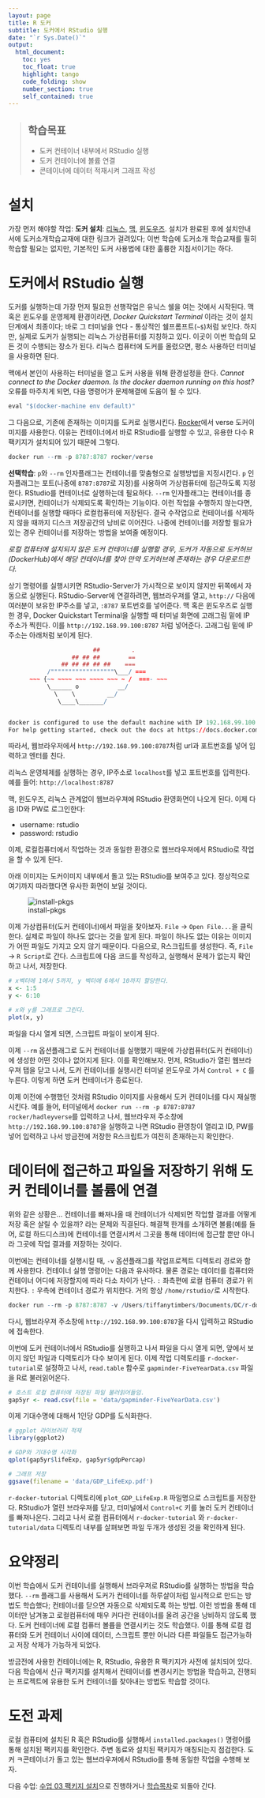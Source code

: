```yaml
---
layout: page
title: R 도커
subtitle: 도커에서 RStudio 실행
date: "`r Sys.Date()`"
output:
  html_document: 
    toc: yes
    toc_float: true
    highlight: tango
    code_folding: show
    number_section: true
    self_contained: true
---
```



> ## 학습목표
> - 도커 컨테이너 내부에서 RStudio 실행
> - 도커 컨테이너에 볼륨 연결
> - 콘테이너에 데이터 적재시켜 그래프 작성

# 설치 {#docker-install}

가장 먼저 해야할 작업: **도커 설치**: [리눅스](https://docs.docker.com/linux/step_one/), [맥](https://docs.docker.com/mac/step_one/),  [윈도우즈](https://docs.docker.com/windows/step_one/). 
설치가 완료된 후에 설치안내서에 도커소개학습교재에 대한 링크가 걸려있다; 이번 학습에 도커소개 학습교재를 필히 학습할 필요는 없지만, 기본적인 도커 사용법에 대한 훌륭한 지침서이기는 하다.

# 도커에서 RStudio 실행 {#docker-launch-rstudio}

도커를 실행하는데 가장 먼저 필요한 선행작업은 유닉스 쉘을 여는 것에서 시작된다. 
맥 혹은 윈도우를 운영체제 환경이라면, *Docker Quickstart Terminal* 이라는 것이 설치단계에서 최종이다; 
바로 그 터미널을 연다 - 통상적인 쉘프롬프트(`~$`)처럼 보인다. 
하지만, 실제로 도커가 실행되는 리눅스 가상컴퓨터를 지칭하고 있다. 
이곳이 이번 학습의 모든 것이 수행되는 장소가 된다. 리눅스 컴퓨터에 도커를 올렸으면, 평소 사용하던 터미널을 사용하면 된다.

맥에서 본인이 사용하는 터미널을 열고 도커 사용을 위해 환경설정을 한다.
*Cannot connect to the Docker daemon. Is the docker daemon running on this host?* 오류를 마주치게 되면, 다음 명령어가 문제해결에 도움이 될 수 있다.

``` r
eval "$(docker-machine env default)"
```

그 다음으로, 기존에 존재하는 이미지를 도커로 실행시킨다.
[Rocker](https://github.com/rocker-org/rocker/wiki)에서 verse  도커이미지를 사용한다. 
이유는 컨테이너에서 바로 RStudio를 실행할 수 있고, 유용한 다수 R 팩키지가 설치되어 있기 때문에 그렇다.
 
``` r
docker run --rm -p 8787:8787 rocker/verse
```

**선택학습**: `p`와 `--rm` 인자플래그는 컨테이너를 맞춤형으로 실행방법을 지정시킨다. 
`p` 인자플래그는 포트(나중에 `8787:8787`로 지정)를 사용하여 가상컴퓨터에 접근하도록 지정한다. RStudio를 컨테이너로 실행하는데 필요하다. 
`--rm` 인자플래그는 컨테이너를 종료시키면, 컨테이너가 삭제되도록 확인하는 기능이다. 
이런 작업을 수행하지 않는다면, 컨테이너를 실행할 때마다 로컬컴퓨터에 저장된다. 
결국 수작업으로 컨테이너를 삭제하지 않을 때까지 디스크 저장공간의 낭비로 이어진다.
나중에 컨테이너를 저장할 필요가 있는 경우 컨테이너를 저장하는 방법을 보여줄 예정이다.

*로컬 컴퓨터에 설치되지 않은 도커 컨테이너를 실행할 경우,
도커가 자동으로 도커허브(DockerHub)에서 해당 컨테이너를 찾아 만약 도커허브에 존재하는 경우 다운로드한다.*

상기 명령어를 실행시키면 RStudio-Server가 가시적으로 보이지 않지만 뒤쪽에서 자동으로 실행된다. 
RStudio-Server에 연결하려면, 웹브라우져를 열고, `http://` 다음에 여러분이 보유한 IP주소를 넣고, `:8787` 포트번호를 넣어준다. 
맥 혹은 윈도우즈로 실행한 경우, Docker Quickstart Terminal을 실행할 때 터미널 화면에 고래그림 밑에 IP 주소가 찍힌다. 
이를 `http://192.168.99.100:8787` 처럼 넣어준다. 고래그림 밑에 IP주소는 아래처럼 보이게 된다.

``` r

                        ##         .
                  ## ## ##        ==
               ## ## ## ## ##    ===
           /""""""""""""""""""\___/ ===
      ~~~ {~~ ~~~~ ~~~ ~~~~ ~~~ ~ /  ===- ~~~
           \______ o           __/
             \    \         __/
              \____\_______/


docker is configured to use the default machine with IP 192.168.99.100
For help getting started, check out the docs at https://docs.docker.com
```


따라서, 웹브라우저에서 `http://192.168.99.100:8787`처럼 url과 포트번호를 넣어 입력하고 엔터를 친다. 

리눅스 운영체제를 실행하는 경우, IP주소로 `localhost`를 넣고 포트번호를 입력한다. 예를 들어: `http://localhost:8787`

맥, 윈도우즈, 리눅스 관계없이 웹브라우져에 RStudio 환영화면이 나오게 된다. 이제 다음 ID와 PW로 로그인한다:

* username: rstudio
* password: rstudio

이제, 로컬컴퓨터에서 작업하는 것과 동일한 환경으로 웹브라우져에서 RStudio로 작업을 할 수 있게 된다.

아래 이미지는 도커이미지 내부에서 돌고 있는 RStudio를 보여주고 있다. 정상적으로 여기까지 따라했다면 유사한 화면이 보일 것이다.

![install-pkgs](fig/install-pkgs.png)

이제 가상컴퓨터(도커 컨테이너)에서 파일을 찾아보자.
`File` &rarr; `Open File...`을 클릭한다.
실제로 파일이 하나도 없다는 것을 알게 된다.
파일이 하나도 없는 이유는 이미지가 어떤 파일도 가지고 오지 않기 때문이다. 
다음으로, R스크립트를 생성한다. 즉, `File` &rarr; `R Script`로 간다. 
스크립트에 다음 코드를 작성하고, 실행해서 문제가 없는지 확인하고 나서, 저장한다.


``` r
# x벡터에 1에서 5까지, y 벡터에 6에서 10까지 할당한다.
x <- 1:5
y <- 6:10

# x와 y를 그래프로 그린다.
plot(x, y)
```

파일을 다시 열게 되면, 스크립트 파일이 보이게 된다.

이제 `--rm` 옵션플래그로 도커 컨테이너를 실행했기 때문에 가상컴퓨터(도커 컨테이너)에 생성한 어떤 것이나 없어지게 된다.
이를 확인해보자.
먼저, RStudio가 열린 웹브라우져 탭을 닫고 나서, 도커 컨테이너를 실행시킨 터미널 윈도우로 가서 `Control + C` 를 누른다. 이렇게 하면 도커 컨테이너가 종료된다.

이제 이전에 수행했던 것처럼 RStudio 이미지를 사용해서 도커 컨테이너를 다시 재실행시킨다. 예를 들어, 터미널에서 `docker run --rm -p 8787:8787 rocker/hadleyverse`를 입력하고 나서, 웹브라우져 주소창에 `http://192.168.99.100:8787`을 실행하고 나면 RStudio 환영창이 열리고 ID, PW를 넣어 입력하고 나서 방금전에 저장한 R스크립트가 여전히 존재하는지 확인한다.


# 데이터에 접근하고 파일을 저장하기 위해 도커 컨테이너를 볼륨에 연결 {#docker-volume-link}

위와 같은 상황은... 컨테이너를 빠져나올 때 컨테이너가 삭제되면 작업할 결과를 어떻게 저장 혹은 살릴 수 있을까? 라는 문제와 직결된다.
해결책 한개를 소개하면 볼륨(예를 들어, 로컬 하드디스크)에 컨테이너를 연결시켜서 그곳을 통해 데이터에 접근할 뿐만 아니라 그곳에 작업 결과를 저장하는 것이다.

이번에는 컨테이너를 실행시킬 때, `-v` 옵션플래그를 작업프로젝트 디렉토리 경로와 함께 사용한다. 컨테이너 실행 명령어는 다음과 유사하다. 
물론 경로는 데이터를 컴퓨터와 컨테이너 어디에 저장할지에 따라 다소 차이가 난다. `:` 좌측편에 로컬 컴퓨터 경로가 위치한다. `:` 우측에 컨테이너 경로가 위치한다. 거의 항상 `/home/rstudio/`로 시작한다.

``` r
docker run --rm -p 8787:8787 -v /Users/tiffanytimbers/Documents/DC/r-docker-tutorial:/home/rstudio/r-docker-tutorial rocker/hadleyverse
```

다시, 웹브라우져 주소창에 `http://192.168.99.100:8787`을 다시 입력하고 RStudio에 접속한다.

이번에 도커 컨테이너에서 RStudio를 실행하고 나서 파일을 다시 열게 되면, 앞에서 보이지 않던 파일과 디렉토리가 다수 보이게 된다.
이제 작업 디렉토리를 `r-docker-tutorial`로 설정하고 나서, `read.table` 함수로 `gapminder-FiveYearData.csv` 파일을 R로 불러읽어온다.

``` r
# 호스트 로컬 컴퓨터에 저장된 파일 불러읽어들임. 
gap5yr <- read.csv(file = 'data/gapminder-FiveYearData.csv')
```

이제 기대수명에 대해서 1인당 GDP를 도식화한다.

``` r
# ggplot 라이브러리 적재
library(ggplot2)

# GDP와 기대수명 시각화
qplot(gap5yr$lifeExp, gap5yr$gdpPercap)

# 그래프 저장
ggsave(filename = 'data/GDP_LifeExp.pdf')
```

`r-docker-tutorial` 디렉토리에 `plot_GDP_LifeExp.R` 파일명으로 스크립트를 저장한다. RStudio가 열린 브라우져를 닫고, 터미널에서  `Control+C` 키를 눌러 도커 컨테이너를 빠져나온다.
그리고 나서 로컬 컴퓨터에서 `r-docker-tutorial` 와 `r-docker-tutorial/data` 디렉토리 내부를 살펴보면 파일 두개가 생성된 것을 확인하게 된다.

# 요약정리 {#docker-launch-summary}

이번 학습에서 도커 컨테이너를 실행해서 브라우져로 RStudio를 실행하는 방법을 학습했다. 
`--rm` 플래그를 사용해서 도커가 컨테이너를 하루살이처럼 일시적으로 만드는 방법도 학습했다; 컨테이너를 닫으면 자동으로 삭제되도록 하는 방법.
이런 방법을 통해 데이터만 남겨놓고 로컬컴퓨터에 매우 커다란 컨테이너를 올려 공간을 낭비하지 않도록 했다. 
도커 컨테이너에 로컬 컴퓨터 볼륨을 연결시키는 것도 학습했다. 
이를 통해 로컬 컴퓨터와 도커 컨테이너 사이에 데이터, 스크립트 뿐만 아니라 다른 파일들도 접근가능하고 저장 삭제가 가능하게 되었다.

방금전에 사용한 컨테이너에는 R, RStudio, 유용한 R 팩키지가 사전에 설치되어 있다. 
다음 학습에서 신규 팩키지를 설치해서 컨테이너를 변경시키는 방법을 학습하고, 진행되는 프로젝트에 유용한 도커 컨테이너를 찾아내는 방법도 학습할 것이다.

# 도전 과제 {#docker-launch-challenge}

로컬 컴퓨터에 설치된 R 혹은 RStudio를 실행해서 `installed.packages()` 명령어를 통해 설치된 팩키지를 확인한다.
주변 동료와 설치된 팩키지가 매칭되는지 점검한다. 
도커 ㅋ콘테이너가 돌고 있는 웹브라우져에서 RStudio를 통해 동일한 작업을 수행해 보자.

다음 수업: [수업 03 팩키지 설치](03-install-packages.html)으로 진행하거나 
[학습목차](index.html)로 되돌아 간다.